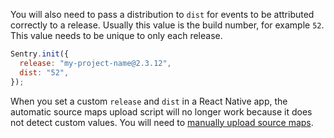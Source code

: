 You will also need to pass a distribution to `dist` for events to be attributed correctly to a release. Usually this value is the build number, for example `52`. This value needs to be unique to only each release.

```javascript
Sentry.init({
  release: "my-project-name@2.3.12",
  dist: "52",
});
```

<Alert level="info" title="Source Maps">

When you set a custom `release` and `dist` in a React Native app, the automatic source maps upload script will no longer work because it does not detect custom values. You will need to [manually upload source maps](/platforms/react-native/sourcemaps).

</Alert>
